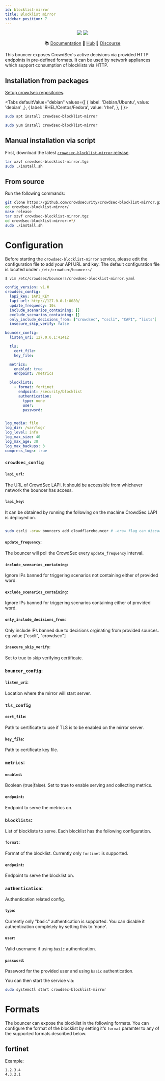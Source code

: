```yaml
---
id: blocklist-mirror
title: Blocklist mirror
sidebar_position: 7
---
```




<p align="center">
<p align="center">
<img src="https://img.shields.io/badge/build-pass-green"></img>
<img src="https://img.shields.io/badge/tests-pass-green"></img>
</p>
<p align="center">
&#x1F4DA; <a href="#installation/">Documentation</a>
&#x1F4A0; <a href="https://hub.crowdsec.net">Hub</a>
&#128172; <a href="https://discourse.crowdsec.net">Discourse </a>
</p>
</p>


This bouncer exposes CrowdSec's active decisions via provided HTTP endpoints in pre-defined formats. It can be used by network appliances which support consumption of blocklists via HTTP.


## Installation from packages

[Setup crowdsec repositories](/getting_started/install.mdx#install-our-repositories).

<Tabs
  defaultValue="debian"
  values={[
    { label: 'Debian/Ubuntu', value: 'debian' ,},
    { label: 'RHEL/Centos/Fedora', value: 'rhel', },
  ]
}>
<TabItem value="debian">

```bash
sudo apt install crowdsec-blocklist-mirror
```

</TabItem>
<TabItem value="rhel">

```bash
sudo yum install crowdsec-blocklist-mirror
```

</TabItem>

</Tabs>




## Manual installation via script

First, download the latest [`crowdsec-blocklist-mirror` release](https://github.com/crowdsecurity/cs-blocklist-mirror/releases).

```bash
tar xzvf crowdsec-blocklist-mirror.tgz
sudo ./install.sh
```

## From source

Run the following commands:

```bash
git clone https://github.com/crowdsecurity/crowdsec-blocklist-mirror.git
cd crowdsec-blocklist-mirror/
make release
tar xzvf crowdsec-blocklist-mirror.tgz
cd crowdsec-blocklist-mirror-v*/
sudo ./install.sh
```

# Configuration

Before starting the `crowdsec-blocklist-mirror` service, please edit the configuration file to add your API URL and key.
The default configuration file is located under : `/etc/crowdsec/bouncers/`

```sh
$ vim /etc/crowdsec/bouncers/crowdsec-blocklist-mirror.yaml
```

```yaml
config_version: v1.0
crowdsec_config:
  lapi_key: $API_KEY
  lapi_url: http://127.0.0.1:8080/
  update_frequency: 10s
  include_scenarios_containing: []
  exclude_scenarios_containing: []
  only_include_decisions_from: ["crowdsec", "cscli", "CAPI", "lists"]
  insecure_skip_verify: false

bouncer_config:
  listen_uri: 127.0.0.1:41412

  tls:
    cert_file:
    key_file:

  metrics:
    enabled: true
    endpoint: /metrics

  blocklists:
    - format: fortinet
      endpoint: /security/blocklist
      authentication:
        type: none
        user:
        password:


log_media: file
log_dir: /var/log/
log_level: info
log_max_size: 40
log_max_age: 30
log_max_backups: 3
compress_logs: true
```

### `crowdsec_config`

#### `lapi_url`:

The URL of CrowdSec LAPI. It should be accessible from whichever network the bouncer has access.

#### `lapi_key`:

It can be obtained by running the following on the machine CrowdSec LAPI is deployed on.
```bash

sudo cscli -oraw bouncers add cloudflarebouncer # -oraw flag can discarded for human friendly output.

```

#### `update_frequency`:

The bouncer will poll the CrowdSec every `update_frequency` interval.

#### `include_scenarios_containing`:

Ignore IPs banned for triggering scenarios not containing either of provided word.

#### `exclude_scenarios_containing`: 

Ignore IPs banned for triggering scenarios containing either of provided word.


#### `only_include_decisions_from`:

Only include IPs banned due to decisions orginating from provided sources. eg value ["cscli", "crowdsec"]

#### `insecure_skip_verify`:

Set to true to skip verifying certificate.

### `bouncer_config`:

#### `listen_uri`: 

Location where the mirror will start server.

### `tls_config`

#### `cert_file`:

Path to certificate to use if TLS is to be enabled on the mirror server.

#### `key_file`:

Path to certificate key file.

### `metrics`:

#### `enabled`:

Boolean (true|false). Set to true to enable serving and collecting metrics. 

#### `endpoint`:

Endpoint to serve the metrics on.

### `blocklists`:

List of blocklists to serve. Each blocklist has the following configuration.

#### `format`:

Format of the blocklist. Currently only `fortinet` is supported.

#### `endpoint`:

Endpoint to serve the blocklist on.

### `authentication`:

Authentication related config.

#### `type`:

Currently only "basic" authentication is supported. You can disable it authentication completely by setting this to 'none'.

#### `user`:

Valid username if using `basic` authentication.

#### `password`:

Password for the provided user and using `basic` authentication.

You can then start the service via:

```sh
sudo systemctl start crowdsec-blocklist-mirror
```

# Formats

The bouncer can expose the blocklist in the following formats. You can configure the format of the blocklist by setting it's `format` paramter to any of the supported formats described below.

## fortinet

Example:

```
1.2.3.4
4.3.2.1
```
